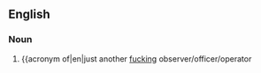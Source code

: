 ==English==

===Noun===
{{en-noun}}

# {{lb|en|military|slang}} {{acronym of|en|just another [[fucking]] observer/officer/operator